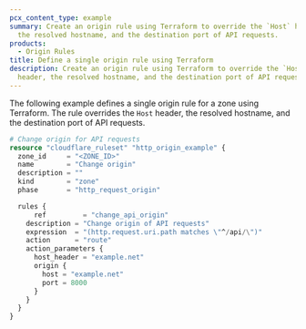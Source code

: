 ```yaml
---
pcx_content_type: example
summary: Create an origin rule using Terraform to override the `Host` header,
  the resolved hostname, and the destination port of API requests.
products:
  - Origin Rules
title: Define a single origin rule using Terraform
description: Create an origin rule using Terraform to override the `Host`
  header, the resolved hostname, and the destination port of API requests.
---
```



<Render file="v4-code-snippets" product="terraform" />

The following example defines a single origin rule for a zone using Terraform. The rule overrides the `Host` header, the resolved hostname, and the destination port of API requests.

```tf
# Change origin for API requests
resource "cloudflare_ruleset" "http_origin_example" {
  zone_id     = "<ZONE_ID>"
  name        = "Change origin"
  description = ""
  kind        = "zone"
  phase       = "http_request_origin"

  rules {
	  ref         = "change_api_origin"
    description = "Change origin of API requests"
    expression  = "(http.request.uri.path matches \"^/api/\")"
    action      = "route"
    action_parameters {
      host_header = "example.net"
      origin {
        host = "example.net"
        port = 8000
      }
    }
  }
}
```

<Render file="terraform-additional-resources" />

